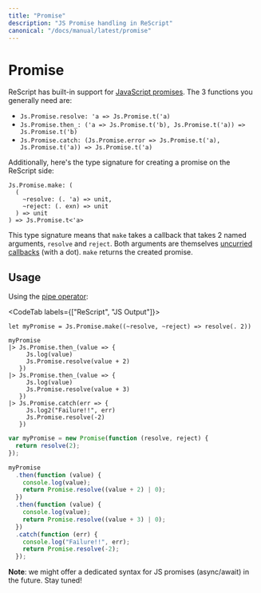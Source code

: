 ```yaml
---
title: "Promise"
description: "JS Promise handling in ReScript"
canonical: "/docs/manual/latest/promise"
---
```


# Promise

ReScript has built-in support for [JavaScript promises](/apis/latest/js/promise). The 3 functions you generally need are:

- `Js.Promise.resolve: 'a => Js.Promise.t('a)`
- `Js.Promise.then_: ('a => Js.Promise.t('b), Js.Promise.t('a)) => Js.Promise.t('b)`
- `Js.Promise.catch: (Js.Promise.error => Js.Promise.t('a), Js.Promise.t('a)) => Js.Promise.t('a)`

Additionally, here's the type signature for creating a promise on the ReScript side:

```resi
Js.Promise.make: (
  (
    ~resolve: (. 'a) => unit,
    ~reject: (. exn) => unit
  ) => unit
) => Js.Promise.t<'a>
```

This type signature means that `make` takes a callback that takes 2 named arguments, `resolve` and `reject`. Both arguments are themselves [uncurried callbacks](
function.md#uncurried-function) (with a dot). `make` returns the created promise.

## Usage

Using the [pipe operator](pipe.md):

<CodeTab labels={["ReScript", "JS Output"]}>

```res
let myPromise = Js.Promise.make((~resolve, ~reject) => resolve(. 2))

myPromise
|> Js.Promise.then_(value => {
     Js.log(value)
     Js.Promise.resolve(value + 2)
   })
|> Js.Promise.then_(value => {
     Js.log(value)
     Js.Promise.resolve(value + 3)
   })
|> Js.Promise.catch(err => {
     Js.log2("Failure!!", err)
     Js.Promise.resolve(-2)
   })
```
```js
var myPromise = new Promise(function (resolve, reject) {
  return resolve(2);
});

myPromise
  .then(function (value) {
    console.log(value);
    return Promise.resolve((value + 2) | 0);
  })
  .then(function (value) {
    console.log(value);
    return Promise.resolve((value + 3) | 0);
  })
  .catch(function (err) {
    console.log("Failure!!", err);
    return Promise.resolve(-2);
  });
```

</CodeTab>

**Note**: we might offer a dedicated syntax for JS promises (async/await) in the future. Stay tuned!
